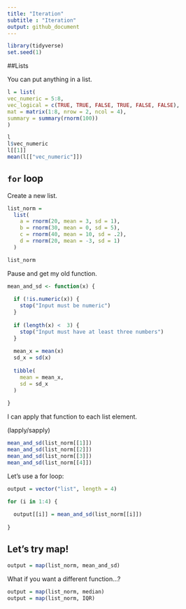 ```yaml
---
title: "Iteration"
subtitle : "Iteration"
output: github_document
---
```


```r
library(tidyverse)
set.seed(1)
```

##Lists

You can put anything in a list.

```r
l = list(
vec_numeric = 5:8, 
vec_logical = c(TRUE, TRUE, FALSE, TRUE, FALSE, FALSE), 
mat = matrix(1:8, nrow = 2, ncol = 4), 
summary = summary(rnorm(100))
)
```

```r
l
l$vec_numeric
l[[1]]
mean(l[["vec_numeric"]])
```
## `for` loop

Create a new list.

```r
list_norm =
  list(
    a = rnorm(20, mean = 3, sd = 1),
    b = rnorm(30, mean = 0, sd = 5), 
    c = rnorm(40, mean = 10, sd = .2),
    d = rnorm(20, mean = -3, sd = 1)
  )
```

```r
list_norm
```
Pause and get my old function.

```r
mean_and_sd <- function(x) {
  
  if (!is.numeric(x)) {
    stop("Input must be numeric")
  }
  
  if (length(x) <  3) {
    stop("Input must have at least three numbers")
  }
  
  mean_x = mean(x)
  sd_x = sd(x)
  
  tibble(
    mean = mean_x, 
    sd = sd_x
  )
  
}
```

I can apply that function to each list element.

(lapply/sapply)

```r
mean_and_sd(list_norm[[1]])
mean_and_sd(list_norm[[2]])
mean_and_sd(list_norm[[3]])
mean_and_sd(list_norm[[4]])
```

Let's use a for loop:

```r
output = vector("list", length = 4)

for (i in 1:4) {
  
  output[[i]] = mean_and_sd(list_norm[[i]])
  
}

```

## Let's try map!

```r
output = map(list_norm, mean_and_sd)
```

What if you want a different function...?

```r
output = map(list_norm, median)
output = map(list_norm, IQR)
```

